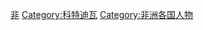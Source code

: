{{Commons cat|People of Côte d'Ivoire}}

[[Category:各國人物|非]]
[[Category:科特迪瓦|Category:科特迪瓦]]
[[Category:非洲各国人物|Category:非洲各国人物]]